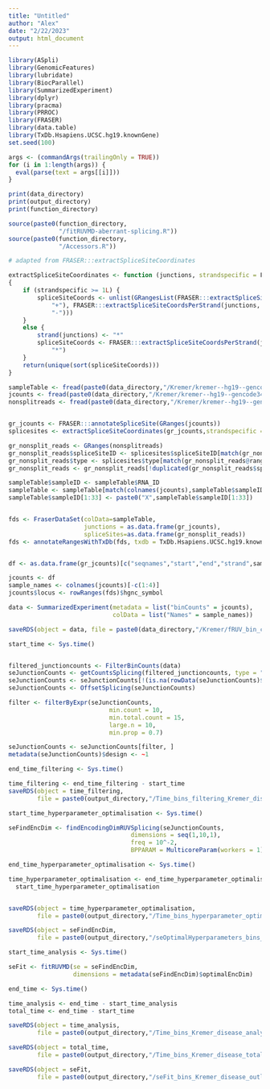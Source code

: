 ```yaml
---
title: "Untitled"
author: "Alex"
date: "2/22/2023"
output: html_document
---
```


```r
library(ASpli)
library(GenomicFeatures)
library(lubridate)
library(BiocParallel)
library(SummarizedExperiment)
library(dplyr)
library(pracma)
library(PRROC)
library(FRASER)
library(data.table)
library(TxDb.Hsapiens.UCSC.hg19.knownGene)
set.seed(100)
```

```r
args <- (commandArgs(trailingOnly = TRUE))
for (i in 1:length(args)) {
  eval(parse(text = args[[i]]))
}

```

```r
print(data_directory)
print(output_directory)
print(function_directory)


```


```r
source(paste0(function_directory,
              "/fitRUVMD-aberrant-splicing.R"))
source(paste0(function_directory, 
              "/Accessors.R"))

```



```r
# adapted from FRASER:::extractSpliceSiteCoordinates

extractSpliceSiteCoordinates <- function (junctions, strandspecific = F) 
{
    if (strandspecific >= 1L) {
        spliceSiteCoords <- unlist(GRangesList(FRASER:::extractSpliceSiteCoordsPerStrand(junctions, 
            "+"), FRASER:::extractSpliceSiteCoordsPerStrand(junctions, 
            "-")))
    }
    else {
        strand(junctions) <- "*"
        spliceSiteCoords <- FRASER:::extractSpliceSiteCoordsPerStrand(junctions, 
            "*")
    }
    return(unique(sort(spliceSiteCoords)))
}
```

```r
sampleTable <- fread(paste0(data_directory,"/Kremer/kremer--hg19--gencode34/sampleAnnotation.tsv"))
jcounts <- fread(paste0(data_directory,"/Kremer/kremer--hg19--gencode34/k_j_counts.tsv.gz"))
nonsplitreads <- fread(paste0(data_directory,"/Kremer/kremer--hg19--gencode34/k_theta_counts.tsv.gz"))


gr_jcounts <- FRASER:::annotateSpliceSite(GRanges(jcounts))
splicesites <- extractSpliceSiteCoordinates(gr_jcounts,strandspecific = F)

gr_nonsplit_reads <- GRanges(nonsplitreads)
gr_nonsplit_reads$spliceSiteID <- splicesites$spliceSiteID[match(gr_nonsplit_reads@ranges,splicesites@ranges, nomatch = 0)]
gr_nonsplit_reads$type <- splicesites$type[match(gr_nonsplit_reads@ranges,splicesites@ranges, nomatch = 0)]
gr_nonsplit_reads <- gr_nonsplit_reads[!duplicated(gr_nonsplit_reads$spliceSiteID,fromLast=T),]

sampleTable$sampleID <- sampleTable$RNA_ID
sampleTable <- sampleTable[match(colnames(jcounts),sampleTable$sampleID, nomatch = 0)]
sampleTable$sampleID[1:33] <- paste0("X",sampleTable$sampleID[1:33])


fds <- FraserDataSet(colData=sampleTable,
                     junctions = as.data.frame(gr_jcounts),
                     spliceSites=as.data.frame(gr_nonsplit_reads))
fds <- annotateRangesWithTxDb(fds, txdb = TxDb.Hsapiens.UCSC.hg19.knownGene)


df <- as.data.frame(gr_jcounts)[c("seqnames","start","end","strand",sampleTable$sampleID)]

```



```r
jcounts <- df
sample_names <- colnames(jcounts)[-c(1:4)]
jcounts$locus <- rowRanges(fds)$hgnc_symbol

data <- SummarizedExperiment(metadata = list("binCounts" = jcounts),
                             colData = list("Names" = sample_names))

```


```r
saveRDS(object = data, file = paste0(data_directory,"/Kremer/fRUV_bin_counts_Kremer_disease.RDS"))

```


```r
start_time <- Sys.time()


filtered_junctioncounts <- FilterBinCounts(data)
seJunctionCounts <- getCountsSplicing(filtered_junctioncounts, type = "bin")
seJunctionCounts <- seJunctionCounts[!(is.na(rowData(seJunctionCounts)$locus)),]
seJunctionCounts <- OffsetSplicing(seJunctionCounts)

filter <- filterByExpr(seJunctionCounts,
                            min.count = 10,
                            min.total.count = 15,
                            large.n = 10,
                            min.prop = 0.7)

seJunctionCounts <- seJunctionCounts[filter, ]
metadata(seJunctionCounts)$design <- ~1

end_time_filtering <- Sys.time()

time_filtering <- end_time_filtering - start_time
saveRDS(object = time_filtering, 
        file = paste0(output_directory,"/Time_bins_filtering_Kremer_disease.RDS"))

```


```r
start_time_hyperparameter_optimalisation <- Sys.time()

seFindEncDim <- findEncodingDimRUVSplicing(seJunctionCounts,
                                  dimensions = seq(1,10,1),
                                  freq = 10^-2,
                                  BPPARAM = MulticoreParam(workers = 1))

end_time_hyperparameter_optimalisation <- Sys.time()

time_hyperparameter_optimalisation <- end_time_hyperparameter_optimalisation -
  start_time_hyperparameter_optimalisation


saveRDS(object = time_hyperparameter_optimalisation, 
        file = paste0(output_directory,"/Time_bins_hyperparameter_optimalisation_Kremer_disease.RDS"))

saveRDS(object = seFindEncDim, 
        file = paste0(output_directory,"/seOptimalHyperparameters_bins_Kremer_disease.RDS"))
```


```r
start_time_analysis <- Sys.time()

seFit <- fitRUVMD(se = seFindEncDim, 
                  dimensions = metadata(seFindEncDim)$optimalEncDim)

end_time <- Sys.time()

time_analysis <- end_time - start_time_analysis
total_time <- end_time - start_time

saveRDS(object = time_analysis, 
        file = paste0(output_directory,"/Time_bins_Kremer_disease_analysis.RDS"))

saveRDS(object = total_time, 
        file = paste0(output_directory,"/Time_bins_Kremer_disease_total.RDS"))

saveRDS(object = seFit, 
        file = paste0(output_directory,"/seFit_bins_Kremer_disease_outliers.RDS"))
```








